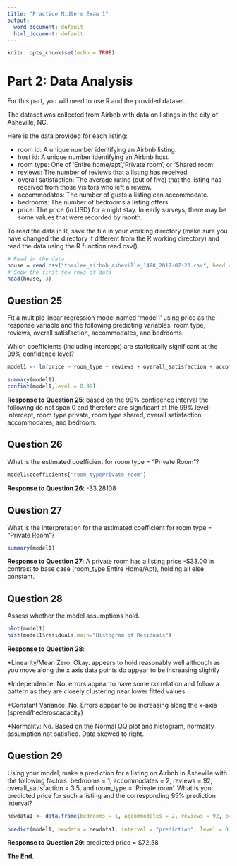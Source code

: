 ---
title: "Practice Midterm Exam 1"
output:
  word_document: default
  html_document: default
---

```{r setup, include=FALSE}
knitr::opts_chunk$set(echo = TRUE)
```

# Part 2: Data Analysis

For this part, you will need to use R and the provided dataset.

The dataset was collected from Airbnb with data on listings in the city of Asheville, NC.

Here is the data provided for each listing:

* room id: A unique number identifying an Airbnb listing.
* host id: A unique number identifying an Airbnb host.
* room type: One of 'Entire home/apt','Private room', or 'Shared room'
* reviews: The number of reviews that a listing has received.
* overall satisfaction: The average rating (out of five) that the listing has received from those visitors who left a review.
* accommodates: The number of gusts a listing can accommodate.
* bedrooms: The number of bedrooms a listing offers.
* price: The price (in USD) for a night stay. In early surveys, there may be some values that were recorded by month.


To read the data in R, save the file in your working directory (make sure you have changed the directory if different from the R working directory) and read the data using the R function read.csv().

```{r}
# Read in the data
house = read.csv("tomslee_airbnb_asheville_1498_2017-07-20.csv", head = TRUE, sep = ",")
# Show the first few rows of data
head(house, 3)

```

## Question 25

Fit a multiple linear regression model named 'model1' using price as the response variable and the following predicting variables: room type, reviews, overall satisfaction, accommodates, and bedrooms. 

Which coefficients (including intercept) are statistically significant at the 99% confidence level?

```{r}
model1 <- lm(price ~ room_type + reviews + overall_satisfaction + accommodates + bedrooms, data = house)

summary(model1)
confint(model1,level = 0.99)
```
**Response to Question 25**: based on the 99% confidence interval the following do not span 0 and therefore are significant at the 99% level: intercept, room type private, room type shared, overall satisfaction, accommodates, and bedroom.

## Question 26

What is the estimated coefficient for room type = "Private Room"?

```{r}

model1$coefficients["room_typePrivate room"]
```
**Response to Question 26**: -33.28108

## Question 27

What is the interpretation for the estimated coefficient for room type = "Private Room"?

```{r}
summary(model1)

```
**Response to Question 27**: A private room has a listing price -$33.00 in contrast to base case (room_type Entire Home/Apt), holding all else constant.


## Question 28

Assess whether the model assumptions hold.

```{r}
plot(model1)
hist(model1$residuals,main="Histogram of Residuals")

```
**Response to Question 28**: 

*Linearity/Mean Zero: Okay. appears to hold reasonably well although as you move along the x axis data points do appear to be increasing slightly

*Independence: No. errors appear to have some correlation and follow a pattern as they are closely clustering near lower fitted values. 

*Constant Variance: No. Errors appear to be increasing along the x-axis (spread/hederoscadacity)

*Normality: No. Based on the Normal QQ plot and histogram, normality assumption not satisfied. Data skewed to right.


## Question 29

Using your model, make a prediction for a listing on Airbnb in Asheville with the following factors: bedrooms = 1, accommodates = 2, reviews = 92, overall_satisfaction = 3.5, and room_type = 'Private room'. What is your predicted price for such a listing and the corresponding 95% prediction interval?

```{r}

newdata1 <- data.frame(bedrooms = 1, accommodates = 2, reviews = 92, overall_satisfaction = 3.5, room_type = "Private room")
  
predict(model1, newdata = newdata1, interval = "prediction", level = 0.95)

```
**Response to Question 29**: predicted price = $72.58



**The End.**